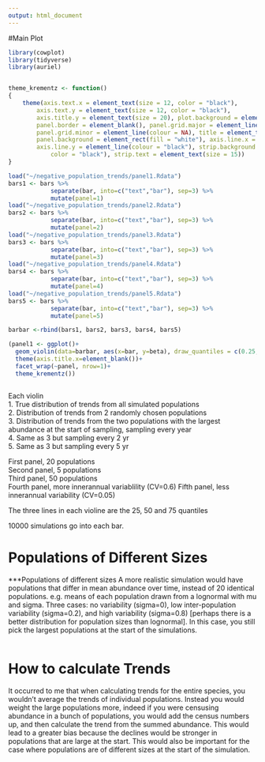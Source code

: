 ```yaml
---
output: html_document
---
```


#Main Plot

```r
library(cowplot)
library(tidyverse)
library(auriel)


theme_krementz <- function()
{
    theme(axis.text.x = element_text(size = 12, color = "black"), 
        axis.text.y = element_text(size = 12, color = "black"), 
        axis.title.y = element_text(size = 20), plot.background = element_blank(), 
        panel.border = element_blank(), panel.grid.major = element_line(colour = NA), 
        panel.grid.minor = element_line(colour = NA), title = element_text(size = 20), 
        panel.background = element_rect(fill = "white"), axis.line.x = element_line(colour = "black"), 
        axis.line.y = element_line(colour = "black"), strip.background = element_rect(fill = "white", 
            color = "black"), strip.text = element_text(size = 15))
}

load("~/negative_population_trends/panel1.Rdata")
bars1 <- bars %>% 
            separate(bar, into=c("text","bar"), sep=3) %>%
            mutate(panel=1)
load("~/negative_population_trends/panel2.Rdata")
bars2 <- bars %>% 
            separate(bar, into=c("text","bar"), sep=3) %>%
            mutate(panel=2)
load("~/negative_population_trends/panel3.Rdata")
bars3 <- bars %>% 
            separate(bar, into=c("text","bar"), sep=3) %>%
            mutate(panel=3)
load("~/negative_population_trends/panel4.Rdata")
bars4 <- bars %>% 
            separate(bar, into=c("text","bar"), sep=3) %>%
            mutate(panel=4)
load("~/negative_population_trends/panel5.Rdata")
bars5 <- bars %>% 
            separate(bar, into=c("text","bar"), sep=3) %>%
            mutate(panel=5)

barbar <-rbind(bars1, bars2, bars3, bars4, bars5)

(panel1 <- ggplot()+
  geom_violin(data=barbar, aes(x=bar, y=beta), draw_quantiles = c(0.25, 0.5, 0.75))+
  theme(axis.title.x=element_blank())+
  facet_wrap(~panel, nrow=1)+
  theme_krementz())



```

Each violin   
1. True distribution of trends from all simulated populations  
2. Distribution of trends from 2 randomly chosen populations   
3. Distribution of trends from the two populations with the largest abundance at the start of sampling, sampling every year  
4. Same as 3 but sampling every 2 yr  
5. Same as 3 but sampling every 5 yr

First panel, 20 populations  
Second panel, 5 populations  
Third panel, 50 populations  
Fourth panel, more innerannual variablility  (CV=0.6)
Fifth panel, less innerannual variability    (CV=0.05)

The three lines in each violine are the 25, 50 and 75 quantiles

10000 simulations go into each bar. 


# Populations of Different Sizes

***Populations of different sizes
A more realistic simulation would have populations that differ in mean
abundance over time, instead of 20 identical populations. e.g. means
of each population drawn from a lognormal with mu and sigma. Three
cases: no variability (sigma=0), low inter-population variability
(sigma=0.2), and high variability (sigma=0.8) [perhaps there is a
better distribution for population sizes than lognormal]. In this
case, you still pick the largest populations at the start of the
simulations.



```r


```


# How to calculate Trends

It occurred to me that when calculating trends for the entire species,
you wouldn't average the trends of individual populations. Instead you
would weight the large populations more, indeed if you were censusing
abundance in a bunch of populations, you would add the census numbers
up, and then calculate the trend from the summed abundance. This would
lead to a greater bias because the declines would be stronger in
populations that are large at the start. This would also be important
for the case where populations are of different sizes at the start of
the simulation.

```r

```




